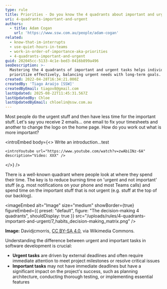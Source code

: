 ```yaml
---
type: rule
title: Priorities - Do you know the 4 quadrants about important and urgent tasks?
uri: 4-quadrants-important-and-urgent
authors:
  - title: Adam Cogan
    url: 'https://www.ssw.com.au/people/adam-cogan'
related:
  - know-that-im-interrupts
  - use-quiet-hours-in-teams
  - work-in-order-of-importance-aka-priorities
  - 4-quadrants-important-and-urgent
guid: 202045cc-5133-4c1e-bed3-0416b899a496
seoDescription: >-
  Mastering the 4 quadrants of important and urgent tasks helps individuals
  prioritize effectively, balancing urgent needs with long-term goals.
created: 2022-04-28T16:34:21.000Z
createdBy: 'Tiago Araújo [SSW]'
createdByEmail: tiagov8@gmail.com
lastUpdated: 2025-08-22T11:45:31.567Z
lastUpdatedBy: Chloe
lastUpdatedByEmail: chloelin@ssw.com.au
---
```


Most people do the urgent stuff and then have less time for the important stuff. Let's say you receive 2 emails... one email to fix your timesheets and another to change the logo on the home page. How do you work out what is more important?

<introEmbed
  body={<>
    Write an introduction…test
    
    <introYoutube url="https://www.youtube.com/watch?v=zwAbiINz-6A" description="Video: XXX" />
  </>}
/>


There is a well-known quadrant where people look at where they spend their time. The key is to reduce burning time on 'urgent and not important' stuff (e.g. most notifications on your phone and most Teams calls) and spend time on the important stuff that is not urgent (e.g. stuff at the top of our backlog).

<imageEmbed
  alt="Image"
  size="medium"
  showBorder={true}
  figureEmbed={{
    preset: "default",
    figure: "The decision-making 4 quadrants",
    shouldDisplay: true
  }}
  src="/uploads/rules/4-quadrants-important-and-urgent/7_habits_decision-making_matrix.png"
/>

**Image:** Davidjcmorris, [CC BY-SA 4.0](https://creativecommons.org/licenses/by-sa/4.0), via Wikimedia Commons.

Understanding the difference between urgent and important tasks in software development is crucial:

* **Urgent tasks** are driven by external deadlines and often require immediate attention to meet project milestones or resolve critical issues
* **Important tasks** may not have immediate deadlines but have a significant impact on the project's success, such as planning architecture, conducting thorough testing, or implementing essential features
